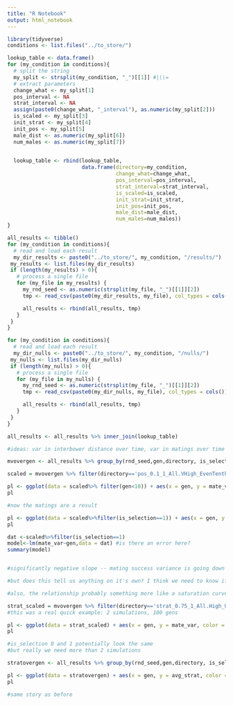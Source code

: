 ---
title: "R Notebook"
output: html_notebook
---

```{r}
library(tidyverse)
conditions <- list.files("../to_store/")

```


```{r}
lookup_table <- data.frame()
for (my_condition in conditions){
  # split the string
  my_split <- strsplit(my_condition, "_")[[1]] #|\\=
  # extract parameters
  change_what <- my_split[1]
  pos_interval <- NA
  strat_interval <- NA
  assign(paste0(change_what, "_interval"), as.numeric(my_split[2]))
  is_scaled <- my_split[3]
  init_strat <- my_split[4]
  init_pos <- my_split[5]
  male_dist <- as.numeric(my_split[6])
  num_males <- as.numeric(my_split[7])
  

  lookup_table <- rbind(lookup_table, 
                        data.frame(directory=my_condition,
                                   change_what=change_what,
                                   pos_interval=pos_interval,
                                   strat_interval=strat_interval,
                                   is_scaled=is_scaled,
                                   init_strat=init_strat,
                                   init_pos=init_pos,
                                   male_dist=male_dist,
                                   num_males=num_males))
}
```

```{r}
all_results <- tibble()
for (my_condition in conditions){
  # read and load each result
  my_dir_results <- paste0("../to_store/", my_condition, "/results/")
 my_results <- list.files(my_dir_results)
 if (length(my_results) > 0){
   # process a single file
   for (my_file in my_results) {
     my_rnd_seed <- as.numeric(strsplit(my_file, "_")[[1]][2])
     tmp <- read_csv(paste0(my_dir_results, my_file), col_types = cols()) %>% add_column(rnd_seed = my_rnd_seed, directory = my_condition, is_selection=1)

     all_results <- rbind(all_results, tmp)
   }
 }
}

for (my_condition in conditions){
  # read and load each result
  my_dir_nulls <- paste0("../to_store/", my_condition, "/nulls/")
 my_nulls <- list.files(my_dir_nulls)
 if (length(my_nulls) > 0){
   # process a single file
   for (my_file in my_nulls) {
     my_rnd_seed <- as.numeric(strsplit(my_file, "_")[[1]][2])
     tmp <- read_csv(paste0(my_dir_nulls, my_file), col_types = cols()) %>% add_column(rnd_seed = my_rnd_seed, directory = my_condition, is_selection=0)

     all_results <- rbind(all_results, tmp)
   }
 }
}

all_results <- all_results %>% inner_join(lookup_table)
```
```{r}
#ideas: var in interbower distance over time, var in matings over time

```



```{r}
mvovergen <- all_results %>% group_by(rnd_seed,gen,directory, is_selection) %>% summarise(mate_var=var(successful_mating))
```


```{r}
scaled = mvovergen %>% filter(directory=='pos_0.1_1_All.VHigh_EvenTenthClumped_900_6')
```



```{r}
pl <- ggplot(data = scaled%>% filter(gen<10)) + aes(x = gen, y = mate_var, color = as.factor(is_selection), group=interaction(rnd_seed,is_selection)) + geom_line( alpha=.2)
pl

#now the matings are a result
```

```{r}
pl <- ggplot(data = scaled%>%filter(is_selection==1)) + aes(x = gen, y = mate_var, alpha=.2) + geom_point()# , color = as.factor(is_selection), group=interaction(rnd_seed,is_selection)) + geom_line( alpha=.2)
pl

```
```{r}

dat <-scaled%>%filter(is_selection==1)
model<-lm(mate_var~gen,data = dat) #is there an error here?
summary(model)


#significantly negative slope -- mating success variance is going down with generations *slightly*

#but does this tell us anything on it's own? I think we need to know if this slope is significantly different from the slope of for the null (once we fix the mating success). In both, we expect the birds to be spreading out regardless and that could be causing it

#also, the relationship probably something more like a saturation curve. It's not going to be a line.

```
```{r}
strat_scaled = mvovergen %>% filter(directory=='strat_0.75_1_All.High_UniformJittered_900_6')
#this was a real quick example: 2 simulations, 100 gens
```

```{r}
pl <- ggplot(data = strat_scaled) + aes(x = gen, y = mate_var, color = as.factor(is_selection), group=interaction(rnd_seed,is_selection)) + geom_line( alpha=.2)
pl

#is_selection 0 and 1 potentially look the same
#but really we need more than 2 simulations
```

```{r}
stratovergen <- all_results %>% group_by(rnd_seed,gen,directory, is_selection) %>% summarise(avg_strat=mean(probability_maraud)) %>% filter(directory=='strat_0.75_1_All.High_UniformJittered_900_6')

```

```{r}
pl <- ggplot(data = stratovergen) + aes(x = gen, y = avg_strat, color = as.factor(is_selection), group=interaction(rnd_seed,is_selection)) + geom_line( alpha=.2)
pl

#same story as before

```

